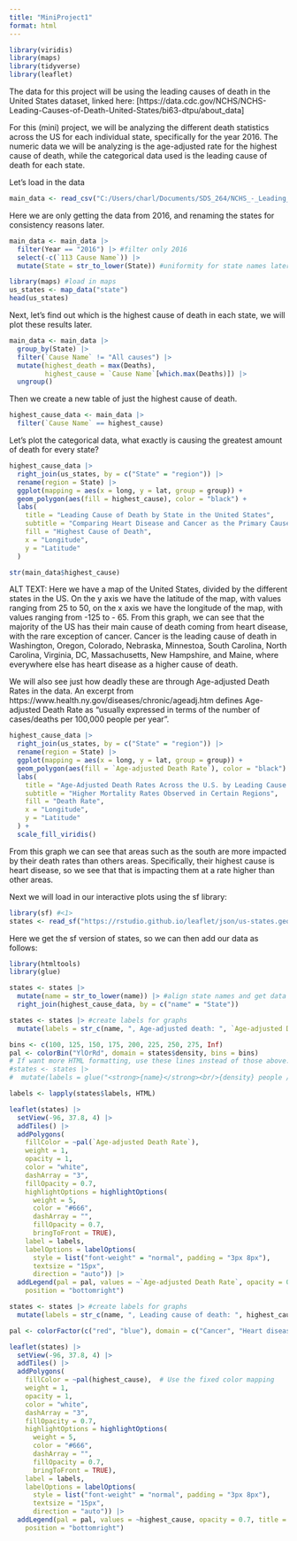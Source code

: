 ```yaml
---
title: "MiniProject1"
format: html
---
```


```r
library(viridis)
library(maps)
library(tidyverse)
library(leaflet)
```

The data for this project will be using the leading causes of death in the United States dataset, linked here: \[https://data.cdc.gov/NCHS/NCHS-Leading-Causes-of-Death-United-States/bi63-dtpu/about_data\]

For this (mini) project, we will be analyzing the different death statistics across the US for each individual state, specifically for the year 2016. The numeric data we will be analyzing is the age-adjusted rate for the highest cause of death, while the categorical data used is the leading cause of death for each state.

Let's load in the data

```r
main_data <- read_csv("C:/Users/charl/Documents/SDS_264/NCHS_-_Leading_Causes_of_Death__United_States.csv")
```

Here we are only getting the data from 2016, and renaming the states for consistency reasons later.

```r
main_data <- main_data |>
  filter(Year == "2016") |> #filter only 2016
  select(-c(`113 Cause Name`)) |>
  mutate(State = str_to_lower(State)) #uniformity for state names later
```

```r
library(maps) #load in maps
us_states <- map_data("state")
head(us_states)
```

Next, let's find out which is the highest cause of death in each state, we will plot these results later.

```r
main_data <- main_data |>
  group_by(State) |>
  filter(`Cause Name` != "All causes") |>
  mutate(highest_death = max(Deaths),
         highest_cause = `Cause Name`[which.max(Deaths)]) |>
  ungroup()
```

Then we create a new table of just the highest cause of death.

```r
highest_cause_data <- main_data |>
  filter(`Cause Name` == highest_cause)
```

Let's plot the categorical data, what exactly is causing the greatest amount of death for every state?

```r
highest_cause_data |>
  right_join(us_states, by = c("State" = "region")) |>
  rename(region = State) |>
  ggplot(mapping = aes(x = long, y = lat, group = group)) + 
  geom_polygon(aes(fill = highest_cause), color = "black") +
  labs(
    title = "Leading Cause of Death by State in the United States",
    subtitle = "Comparing Heart Disease and Cancer as the Primary Causes of Mortality",
    fill = "Highest Cause of Death",
    x = "Longitude",
    y = "Latitude"
  )

str(main_data$highest_cause)
```

ALT TEXT: Here we have a map of the United States, divided by the different states in the US. On the y axis we have the latitude of the map, with values ranging from 25 to 50, on the x axis we have the longitude of the map, with values ranging from -125 to - 65. From this graph, we can see that the majority of the US has their main cause of death coming from heart disease, with the rare exception of cancer. Cancer is the leading cause of death in Washington, Oregon, Colorado, Nebraska, Minnestoa, South Carolina, North Carolina, Virginia, DC, Massachusetts, New Hampshire, and Maine, where everywhere else has heart disease as a higher cause of death.

We will also see just how deadly these are through Age-adjusted Death Rates in the data. An excerpt from https://www.health.ny.gov/diseases/chronic/ageadj.htm defines Age-adjusted Death Rate as "usually expressed in terms of the number of cases/deaths per 100,000 people per year".

```r
highest_cause_data |>
  right_join(us_states, by = c("State" = "region")) |>
  rename(region = State) |>
  ggplot(mapping = aes(x = long, y = lat, group = group)) + 
  geom_polygon(aes(fill = `Age-adjusted Death Rate`), color = "black") +
  labs(
    title = "Age-Adjusted Death Rates Across the U.S. by Leading Cause of Death",
    subtitle = "Higher Mortality Rates Observed in Certain Regions",
    fill = "Death Rate",
    x = "Longitude",
    y = "Latitude"
  ) +
  scale_fill_viridis()

```

From this graph we can see that areas such as the south are more impacted by their death rates than others areas. Specifically, their highest cause is heart disease, so we see that that is impacting them at a rate higher than other areas.

Next we will load in our interactive plots using the sf library:

```r
library(sf) #<1>
states <- read_sf("https://rstudio.github.io/leaflet/json/us-states.geojson")  #<2>
```

Here we get the sf version of states, so we can then add our data as follows:

```r
library(htmltools)
library(glue)

states <- states |>
  mutate(name = str_to_lower(name)) |> #align state names and get data from highest cause
  right_join(highest_cause_data, by = c("name" = "State"))

states <- states |> #create labels for graphs
  mutate(labels = str_c(name, ", Age-adjusted death: ", `Age-adjusted Death Rate`, " from: ", highest_cause))

```

```r
bins <- c(100, 125, 150, 175, 200, 225, 250, 275, Inf)
pal <- colorBin("YlOrRd", domain = states$density, bins = bins)
# If want more HTML formatting, use these lines instead of those above:
#states <- states |>
#  mutate(labels = glue("<strong>{name}</strong><br/>{density} people / #mi<sup>2</sup>"))

labels <- lapply(states$labels, HTML)

leaflet(states) |>
  setView(-96, 37.8, 4) |>
  addTiles() |>
  addPolygons(
    fillColor = ~pal(`Age-adjusted Death Rate`),
    weight = 1,
    opacity = 1,
    color = "white",
    dashArray = "3",
    fillOpacity = 0.7,
    highlightOptions = highlightOptions(
      weight = 5,
      color = "#666",
      dashArray = "",
      fillOpacity = 0.7,
      bringToFront = TRUE),
    label = labels,
    labelOptions = labelOptions(
      style = list("font-weight" = "normal", padding = "3px 8px"),
      textsize = "15px",
      direction = "auto")) |>
  addLegend(pal = pal, values = ~`Age-adjusted Death Rate`, opacity = 0.7, title = NULL,
    position = "bottomright")
```

```r
states <- states |> #create labels for graphs
  mutate(labels = str_c(name, ", Leading cause of death: ", highest_cause))
```

```r
pal <- colorFactor(c("red", "blue"), domain = c("Cancer", "Heart disease"))

leaflet(states) |>
  setView(-96, 37.8, 4) |>
  addTiles() |>
  addPolygons(
    fillColor = ~pal(highest_cause),  # Use the fixed color mapping
    weight = 1,
    opacity = 1,
    color = "white",
    dashArray = "3",
    fillOpacity = 0.7,
    highlightOptions = highlightOptions(
      weight = 5,
      color = "#666",
      dashArray = "",
      fillOpacity = 0.7,
      bringToFront = TRUE),
    label = labels,
    labelOptions = labelOptions(
      style = list("font-weight" = "normal", padding = "3px 8px"),
      textsize = "15px",
      direction = "auto")) |>
  addLegend(pal = pal, values = ~highest_cause, opacity = 0.7, title = "Leading Cause",
    position = "bottomright")
```
